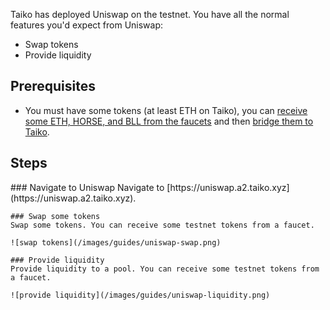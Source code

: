 
Taiko has deployed Uniswap on the testnet. You have all the normal features you'd expect from Uniswap:
- Swap tokens
- Provide liquidity

## Prerequisites

- You must have some tokens (at least ETH on Taiko), you can [receive some ETH, HORSE, and BLL from the faucets](/docs/guides/receive-tokens) and then [bridge them to Taiko](/docs/guides/use-the-bridge).

## Steps

<Steps>
    ### Navigate to Uniswap
    Navigate to [https://uniswap.a2.taiko.xyz](https://uniswap.a2.taiko.xyz).

    ### Swap some tokens
    Swap some tokens. You can receive some testnet tokens from a faucet.

    ![swap tokens](/images/guides/uniswap-swap.png)

    ### Provide liquidity
    Provide liquidity to a pool. You can receive some testnet tokens from a faucet.

    ![provide liquidity](/images/guides/uniswap-liquidity.png)
</Steps>
